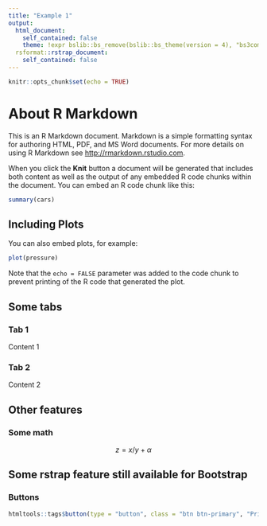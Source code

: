 ```yaml
---
title: "Example 1"
output:
  html_document:
    self_contained: false
    theme: !expr bslib::bs_remove(bslib::bs_theme(version = 4), "bs3compat")
  rsformat::rstrap_document:
    self_contained: false
---
```


```r
knitr::opts_chunk$set(echo = TRUE)
```

# About R Markdown

This is an R Markdown document. Markdown is a simple formatting syntax for authoring HTML, PDF, and MS Word documents. For more details on using R Markdown see <http://rmarkdown.rstudio.com>.

When you click the **Knit** button a document will be generated that includes both content as well as the output of any embedded R code chunks within the document. You can embed an R code chunk like this:

```r
summary(cars)
```

## Including Plots

You can also embed plots, for example:

```r
plot(pressure)
```

Note that the `echo = FALSE` parameter was added to the code chunk to prevent printing of the R code that generated the plot.

## Some tabs {.tabset}

### Tab 1

Content 1

### Tab 2

Content 2

## Other features 

### Some math

$$
z = x/y + \alpha
$$

## Some rstrap feature still available for Bootstrap

### Buttons 

```r
htmltools::tags$button(type = "button", class = "btn btn-primary", "Primary")
```
